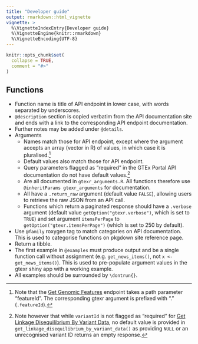 ```yaml
---
title: "Developer guide"
output: rmarkdown::html_vignette
vignette: >
  %\VignetteIndexEntry{Developer guide}
  %\VignetteEngine{knitr::rmarkdown}
  %\VignetteEncoding{UTF-8}
---
```


```r
knitr::opts_chunk$set(
  collapse = TRUE,
  comment = "#>"
)
```

## Functions

-   Function name is title of API endpoint in lower case, with words separated by underscores.
-   `@description` section is copied verbatim from the API documentation site and ends with a link to the corresponding API endpoint documentation.
-   Further notes may be added under `@details`.
-   Arguments
    -   Names match those for API endpoint, except where the argument accepts an array (vector in R) of values, in which case it is pluralised.[^1]
    -   Default values also match those for API endpoint.
    -   Query parameters flagged as "required" in the GTEx Portal API documentation do not have default values.[^2]
    -   Are all documented in `gtexr_arguments.R`. All functions therefore use `@inheritParams gtexr_arguments` for documentation.
    -   All have a `.return_raw` argument (default value `FALSE`), allowing users to retrieve the raw JSON from an API call.
    -   Functions which return a paginated response should have a `.verbose` argument (default value `getOption("gtexr.verbose")`, which is set to `TRUE`) and set argument `itemsPerPage` to `getOption("gtexr.itemsPerPage")` (which is set to 250 by default).
-   Use `@family` roxygen tag to match categories on API documentation. This is used to categorise functions on pkgdown site reference page.
-   Return a tibble.
-   The first example in `@examples` must produce output and be a single function call without assignment (e.g. `get_news_items()`, not `x <- get_news_items()`). This is used to pre-populate argument values in the gtexr shiny app with a working example.
-   All examples should be surrounded by `\dontrun{}`.

[^1]: Note that the [Get Genomic Features](https://gtexportal.org/api/v2/redoc#tag/Reference-Genome-Endpoints/operation/get_genomic_features_api_v2_reference_features__featureId__get) endpoint takes a path parameter "featureId". The corresponding gtexr argument is prefixed with "." (`.featureId`).

[^2]: Note however that while `variantId` is not flagged as "required" for [Get Linkage Disequilibrium By Variant Data](https://gtexportal.org/api/v2/redoc#tag/Datasets-Endpoints/operation/get_linkage_disequilibrium_by_variant_data_api_v2_dataset_ldByVariant_get), no default value is provided in `get_linkage_disequilibrium_by_variant_data()` as providing `NULL` or an unrecognised variant ID returns an empty response.
